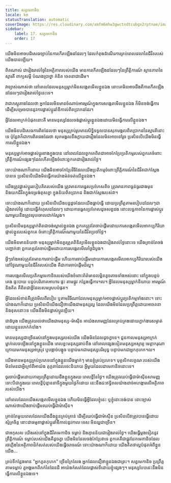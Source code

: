 ```yaml
---
title: សត្វមេកានិច
locale: km
statusTranslation: automatic
coverImage: https://res.cloudinary.com/xmfm6mhw3gwctndtcubgx2rptnae/image/upload/v1740468922/small_cover_tratado_de_psicologia_revolucionaria_a4c0dca4e0.webp
sidebar:
    label: 17. សត្វមេកានិច
    order: 17
---
```

យើងមិនអាចបដិសេធច្បាប់នៃការកើតឡើងដដែលៗ ដែលកំពុងដំណើរការគ្រប់ពេលវេលានៃជីវិតរបស់យើងបានឡើយ។

ពិតណាស់ ជារៀងរាល់ថ្ងៃនៃអត្ថិភាពរបស់យើង មានការកើតឡើងដដែលៗនៃព្រឹត្តិការណ៍ ស្ថានភាពនៃស្មារតី ពាក្យសម្ដី បំណងប្រាថ្នា គំនិត ចេតនាជាដើម។

វាច្បាស់ណាស់ថា នៅពេលដែលមនុស្សម្នាក់មិនសង្កេតមើលខ្លួនឯង នោះគេមិនអាចដឹងពីការកើតឡើងដដែលៗជារៀងរាល់ថ្ងៃនេះទេ។

វាជាភស្តុតាងដែលថា អ្នកដែលមិនមានចំណាប់អារម្មណ៍ក្នុងការសង្កេតមើលខ្លួនឯង ក៏មិនចង់ធ្វើការដើម្បីសម្រេចបាននូវការផ្លាស់ប្តូររ៉ាឌីកាល់ពិតប្រាកដដែរ។

អ្វីដែលអាក្រក់បំផុតនោះគឺ មានមនុស្សដែលចង់ផ្លាស់ប្តូរខ្លួនឯងដោយមិនធ្វើការលើខ្លួនឯង។

យើងមិនបដិសេធការពិតដែលថា មនុស្សគ្រប់រូបមានសិទ្ធិទទួលបានសុភមង្គលពិតប្រាកដនៃស្មារតីនោះទេ ប៉ុន្តែវាក៏ជាការពិតផងដែរថា សុភមង្គលនឹងក្លាយជារឿងដែលមិនអាចទៅរួច ប្រសិនបើយើងមិនធ្វើការលើខ្លួនឯង។

មនុស្សម្នាក់អាចផ្លាស់ប្តូរខាងក្នុងបាន នៅពេលដែលពួកគេពិតជាអាចកែប្រែប្រតិកម្មរបស់ពួកគេចំពោះព្រឹត្តិការណ៍ផ្សេងៗដែលកើតឡើងចំពោះពួកគេជារៀងរាល់ថ្ងៃ។

ទោះយ៉ាងណាក៏ដោយ យើងមិនអាចកែប្រែវិធីដែលយើងប្រតិកម្មចំពោះព្រឹត្តិការណ៍នៃជីវិតជាក់ស្តែងបានទេ ប្រសិនបើយើងមិនធ្វើការយ៉ាងម៉ត់ចត់លើខ្លួនឯង។

យើងត្រូវផ្លាស់ប្តូររបៀបគិតរបស់យើង ត្រូវមានការធ្វេសប្រហែសតិច ត្រូវមានភាពធ្ងន់ធ្ងរជាងមុន និងយកជីវិតក្នុងទម្រង់ខុសគ្នា ក្នុងន័យពិតប្រាកដ និងជាក់ស្តែងរបស់វា។

ទោះយ៉ាងណាក៏ដោយ ប្រសិនបើយើងបន្តដូចដែលយើងធ្លាប់ធ្វើ ដោយប្រព្រឹត្តតាមរបៀបដដែលៗជារៀងរាល់ថ្ងៃ ដោយធ្វើកំហុសដដែលៗ ដោយការធ្វេសប្រហែសដូចសព្វដង នោះលទ្ធភាពនៃការផ្លាស់ប្តូរណាមួយនឹងត្រូវលុបចោលជាក់ស្តែង។

ប្រសិនបើមនុស្សម្នាក់ពិតជាចង់ស្គាល់ខ្លួនឯង ពួកគេត្រូវតែចាប់ផ្តើមដោយការសង្កេតមើលអាកប្បកិរិយាផ្ទាល់ខ្លួនរបស់ពួកគេ ចំពោះព្រឹត្តិការណ៍ណាមួយនៃជីវិតប្រចាំថ្ងៃ។

យើងមិនមានន័យថា មនុស្សម្នាក់មិនគួរត្រួតពិនិត្យមើលខ្លួនឯងជារៀងរាល់ថ្ងៃនោះទេ យើងគ្រាន់តែចង់បញ្ជាក់ថា ពួកគេគួរតែចាប់ផ្តើមដោយការសង្កេតមើលថ្ងៃដំបូង។

អ្វីៗទាំងអស់ត្រូវតែមានការចាប់ផ្តើម ហើយការចាប់ផ្តើមដោយការសង្កេតមើលអាកប្បកិរិយារបស់យើងនៅថ្ងៃណាមួយនៃជីវិតរបស់យើង គឺជាការចាប់ផ្តើមដ៏ល្អ។

ការសង្កេតមើលប្រតិកម្មមេកានិចរបស់យើងចំពោះព័ត៌មានលម្អិតតូចតាចទាំងអស់នោះ នៅក្នុងបន្ទប់គេង ផ្ទះបាយ បន្ទប់បរិភោគអាហារ ផ្ទះ តាមផ្លូវ កន្លែងធ្វើការ។ល។ អ្វីដែលមនុស្សម្នាក់និយាយ អារម្មណ៍ និងគិត គឺពិតជាអ្វីដែលសមស្របបំផុត។

អ្វីដែលសំខាន់គឺត្រូវមើលពីរបៀប ឬតាមវិធីណាដែលមនុស្សម្នាក់អាចផ្លាស់ប្តូរប្រតិកម្មទាំងនោះ។ ទោះយ៉ាងណាក៏ដោយ ប្រសិនបើយើងជឿថាយើងជាមនុស្សល្អ ដែលយើងមិនដែលប្រព្រឹត្តដោយអចេតនា និងខុសនោះទេ យើងនឹងមិនផ្លាស់ប្តូរឡើយ។

ជាដំបូង យើងត្រូវយល់ថាយើងជាមនុស្ស-ម៉ាស៊ីន អាយ៉ងសាមញ្ញដែលគ្រប់គ្រងដោយភ្នាក់ងារសម្ងាត់ ដោយខ្លួនលាក់កំបាំង។

មានមនុស្សជាច្រើនរស់នៅក្នុងមនុស្សរបស់យើង យើងមិនដែលដូចគ្នាទេ។ ជួនកាលមនុស្សអាក្រក់ម្នាក់លេចឡើងនៅក្នុងខ្លួនយើង ពេលខ្លះមនុស្សឆាប់ខឹង នៅពេលផ្សេងទៀតមនុស្សអស្ចារ្យ មេត្តាករុណា ក្រោយមកមនុស្សអាស្រូវ ឬបង្កាច់បង្ខូច បន្ទាប់មកជាមនុស្សបរិសុទ្ធ បន្ទាប់មកជាអ្នកកុហក។ល។

យើងមានមនុស្សគ្រប់ប្រភេទនៅក្នុងខ្លួនយើងម្នាក់ៗ មានខ្ញុំគ្រប់ប្រភេទ។ បុគ្គលិកលក្ខណៈរបស់យើងមិនមែនជាអ្វីក្រៅពីអាយ៉ង តុក្កតាដែលចេះនិយាយ អ្វីមួយដែលជាមេកានិចនោះទេ។

ចូរចាប់ផ្តើមដោយការប្រព្រឹត្តដោយដឹងខ្លួនក្នុងរយៈពេលខ្លីនៃថ្ងៃ។ យើងត្រូវឈប់ធ្វើជាម៉ាស៊ីនសាមញ្ញ ទោះបីជាក្នុងរយៈពេលខ្លីប៉ុន្មាននាទីក្នុងមួយថ្ងៃក៏ដោយ នេះនឹងជះឥទ្ធិពលយ៉ាងដាច់អហង្ការលើអត្ថិភាពរបស់យើង។

នៅពេលដែលយើងសង្កេតមើលខ្លួនឯង ហើយមិនធ្វើអ្វីដែលខ្ញុំនេះ ឬខ្ញុំនោះចង់បាន នោះច្បាស់ណាស់ថាយើងចាប់ផ្តើមឈប់ធ្វើជាម៉ាស៊ីន។

គ្រាន់តែមួយពេលដែលយើងដឹងខ្លួនគ្រប់គ្រាន់ ដើម្បីឈប់ធ្វើជាម៉ាស៊ីន ប្រសិនបើវាត្រូវបានធ្វើដោយស្ម័គ្រចិត្ត នោះជាធម្មតាផ្លាស់ប្តូររ៉ាឌីកាល់នូវកាលៈទេសៈមិនល្អជាច្រើន។

ជាអកុសល យើងរស់នៅក្នុងជីវិតមេកានិច ទម្លាប់ និងគ្មានន័យជារៀងរាល់ថ្ងៃ។ យើងធ្វើម្តងទៀតនូវព្រឹត្តិការណ៍ ទម្លាប់របស់យើងគឺដូចគ្នា យើងមិនដែលចង់កែប្រែវាទេ ពួកគេគឺជាផ្លូវដែកមេកានិចដែលរថភ្លើងនៃអត្ថិភាពដ៏កំសត់របស់យើងធ្វើចរាចរណ៍ ទោះយ៉ាងណាក៏ដោយ យើងគិតថាល្អបំផុតអំពីខ្លួនយើង...

គ្រប់ទីកន្លែងមាន "អ្នកភូតកុហក" ច្រើនក្រៃលែង អ្នកដែលជឿថាខ្លួនឯងជាព្រះ។ សត្វមេកានិច ប្រព្រឹត្តតាមទម្លាប់ តួអង្គមកពីភក់នៃផែនដី អាយ៉ងកំសត់ដែលផ្លាស់ទីដោយខ្ញុំផ្សេងៗ។ មនុស្សបែបនេះនឹងមិនធ្វើការលើខ្លួនឯងទេ។

